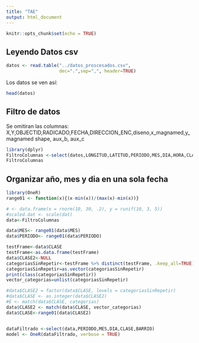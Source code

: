 ```yaml
---
title: "TAE"
output: html_document
---
```


```r
knitr::opts_chunk$set(echo = TRUE)
```

## Leyendo Datos csv

```r
datos <- read.table("../datos_proscesados.csv",
                    dec=".",sep=",", header=TRUE)
```
Los datos se ven así:

```r
head(datos)
```
## Filtro de datos
Se omitiran las columnas: X,Y,OBJECTID,RADICADO,FECHA,DIRECCION_ENC,diseno,x_magnamed,y_magnamed
shape, aux_b, aux_c
```r
library(dplyr)
FiltroColumnas <-select(datos,LONGITUD,LATITUD,PERIODO,MES,DIA,HORA,CLASE,DIRECCION,CBML,TIPO_GEOCOD,GRAVEDAD,BARRIO,COMUNA)
FiltroColumnas

```

## Organizar año, mes y dia en una sola fecha

```r
library(OneR)
range01 <- function(x){(x-min(x))/(max(x)-min(x))}

# <- data.frame(x = rnorm(10, 30, .2), y = runif(10, 3, 5))
#scaled.dat <- scale(dat)
data<-FiltroColumnas

data$MES<- range01(data$MES)
data$PERIODO<- range01(data$PERIODO)

testFrame<-data$CLASE
testFrame<-as.data.frame(testFrame)
data$CLASE2<-NULL
categoriasSinRepetir<-testFrame %>% distinct(testFrame, .keep_all=TRUE)
categoriasSinRepetir=as.vector(categoriasSinRepetir)
print(class(categoriasSinRepetir))
vector_categorias=unlist(categoriasSinRepetir)

#data$CLASE2 = factor(data$CLASE, levels = categoriasSinRepetir)
#data$CLASE <- as.integer(data$CLASE2)
#E <- match(data$CLASE, categorias)
data$CLASE2 <- match(data$CLASE, vector_categorias)
data$CLASE<-range01(data$CLASE2)


dataFiltrado <-select(data,PERIODO,MES,DIA,CLASE,BARRIO)
model <- OneR(dataFiltrado, verbose = TRUE)

```
```r



```



